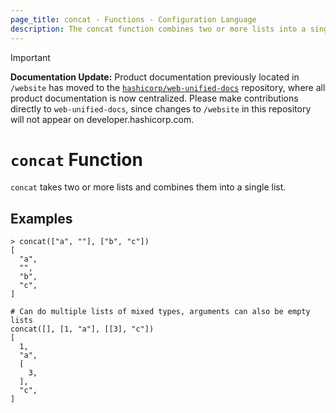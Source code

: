 ```yaml
---
page_title: concat - Functions - Configuration Language
description: The concat function combines two or more lists into a single list.
---
```


> [!IMPORTANT]  
> **Documentation Update:** Product documentation previously located in `/website` has moved to the [`hashicorp/web-unified-docs`](https://github.com/hashicorp/web-unified-docs) repository, where all product documentation is now centralized. Please make contributions directly to `web-unified-docs`, since changes to `/website` in this repository will not appear on developer.hashicorp.com.

# `concat` Function

`concat` takes two or more lists and combines them into a single list.

## Examples

```
> concat(["a", ""], ["b", "c"])
[
  "a",
  "",
  "b",
  "c",
]

# Can do multiple lists of mixed types, arguments can also be empty lists
concat([], [1, "a"], [[3], "c"])
[
  1,
  "a",
  [
    3,
  ],
  "c",
]
```
